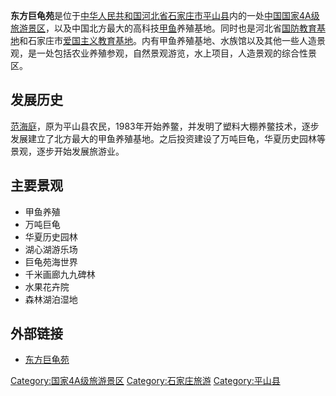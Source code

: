 '''东方巨龟苑'''是位于[[中华人民共和国|中华人民共和国]][[河北省|河北省]][[石家庄市|石家庄市]][[平山县|平山县]]内的一处[[中国国家4A级旅游景区|中国国家4A级旅游景区]]，以及中国北方最大的高科技[[甲鱼|甲鱼]]养殖基地。同时也是河北省[[国防教育基地|国防教育基地]]和石家庄市[[爱国主义教育基地|爱国主义教育基地]]。内有甲鱼养殖基地、水族馆以及其他一些人造景观，是一处包括农业养殖参观，自然景观游览，水上项目，人造景观的综合性景区。
==发展历史==
[[范海庭|范海庭]]，原为平山县农民，1983年开始养鳖，并发明了塑料大棚养鳖技术，逐步发展建立了北方最大的甲鱼养殖基地。之后投资建设了万吨巨龟，华夏历史园林等景观，逐步开始发展旅游业。
==主要景观==
*甲鱼养殖
*万吨巨龟
*华夏历史园林
*湖心湖游乐场
*巨龟苑海世界
*千米画廊九九碑林
*水果花卉院
*森林湖泊湿地
==外部链接==
*[https://web.archive.org/web/20160506110032/http://www.dfjgy.cn/ 东方巨龟苑]

[[Category:国家4A级旅游景区|Category:国家4A级旅游景区]]
[[Category:石家庄旅游|Category:石家庄旅游]]
[[Category:平山县|Category:平山县]]